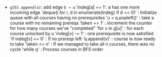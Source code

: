 - `g[b].append(a)`: add edge `b → a`
    'indeg[a] += 1':    a has one more incoming edge
    'deque(i for i, d in enumerate(indeg) if d == 0)' : Initialize queue with all courses having no prerequisites
    'u = q.popleft()' : take a course with no remaining prereqs
    'taken += 1' : increment the counter for how many courses we've "completed"
    'for v in g[u]' : for each course unlocked by u
    'indeg[v] -= 1' : one prerequisite is now satisfied
    'if indeg[v] == 0' : if no prereqs left
    'q.append(v)' : course is now ready to take
    'taken == n' : If we managed to take all n courses, there was no cycle
    'while q' : Process courses in BFS order